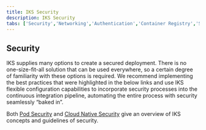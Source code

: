```yaml
---
title: IKS Security
description: IKS Security
tabs: ['Security','Networking','Authentication','Container Registry','Storage']
---
```


## Security

IKS supplies many options to create a secured deployment. There is no one-size-fit-all solution that can be used everywhere, so a certain degree of familiarity with these options is required.
We recommend implementing the best practices that were highlighted in the below links and use IKS flexible configuration capabilities to incorporate security processes into the continuous integration pipeline,
automating the entire process with security seamlessly “baked in”.

Both [Pod Security](https://cloud.ibm.com/docs/containers?topic=containers-psp) and [Cloud Native Security](https://www.ibm.com/cloud/architecture/architectures/securityArchitecture/secure-cloud-native-app)
give an overview of IKS concepts and guidelines of security.
